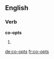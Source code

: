 ==English==

===Verb===
'''co-opts'''

# {{third-person singular of|co-opt}}

[[de:co-opts]]
[[fr:co-opts]]